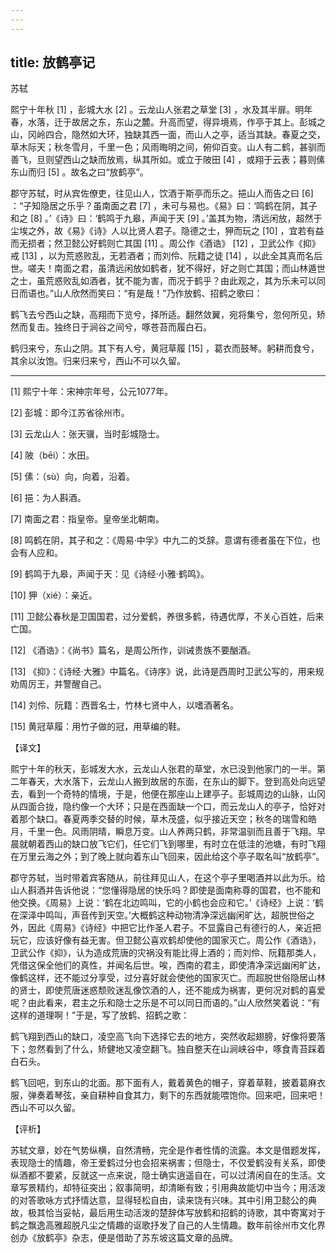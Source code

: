 ```yaml
---
---
---
```

title: 放鹤亭记
---




苏轼

熙宁十年秋 [1] ，彭城大水 [2] 。云龙山人张君之草堂 [3] ，水及其半扉。明年春，水落，迁于故居之东，东山之麓。升高而望，得异境焉，作亭于其上。彭城之山，冈岭四合，隐然如大环，独缺其西一面，而山人之亭，适当其缺。春夏之交，草木际天；秋冬雪月，千里一色；风雨晦明之间，俯仰百变。山人有二鹤，甚驯而善飞，旦则望西山之缺而放焉，纵其所如。或立于陂田 [4] ，或翔于云表；暮则傃东山而归 [5] 。故名之曰“放鹤亭”。

郡守苏轼，时从宾佐僚吏，往见山人，饮酒于斯亭而乐之。挹山人而告之曰 [6] ：“子知隐居之乐乎？虽南面之君 [7] ，未可与易也。《易》曰：‘鸣鹤在阴，其子和之 [8] 。’《诗》曰：‘鹤鸣于九皋，声闻于天 [9] 。’盖其为物，清远闲放，超然于尘埃之外，故《易》《诗》人以比贤人君子。隐德之士，狎而玩之 [10] ，宜若有益而无损者；然卫懿公好鹤则亡其国 [11] 。周公作《酒诰》 [12] ，卫武公作《抑》戒 [13] ，以为荒惑败乱，无若酒者；而刘伶、阮籍之徒 [14] ，以此全其真而名后世。嗟夫！南面之君，虽清远闲放如鹤者，犹不得好，好之则亡其国；而山林遁世之士，虽荒惑败乱如酒者，犹不能为害，而况于鹤乎？由此观之，其为乐未可以同日而语也。”山人欣然而笑曰：“有是哉！”乃作放鹤、招鹤之歌曰：

鹤飞去兮西山之缺，高翔而下览兮，择所适。翻然敛翼，宛将集兮，忽何所见，矫然而复击。独终日于涧谷之间兮，啄苍苔而履白石。

鹤归来兮，东山之阴。其下有人兮，黄冠草履 [15] ，葛衣而鼓琴。躬耕而食兮，其余以汝饱。归来归来兮，西山不可以久留。



* * *



[1] 熙宁十年：宋神宗年号，公元1077年。

[2] 彭城：即今江苏省徐州市。

[3] 云龙山人：张天骥，当时彭城隐士。

[4] 陂（bēi）：水田。

[5] 傃：（sù）向，向着，沿着。

[6] 挹：为人斟酒。

[7] 南面之君：指皇帝。皇帝坐北朝南。

[8] 鸣鹤在阴，其子和之：《周易·中孚》中九二的爻辞。意谓有德者虽在下位，也会有人应和。

[9] 鹤鸣于九皋，声闻于天：见《诗经·小雅·鹤鸣》。

[10] 狎（xié）：亲近。

[11] 卫懿公春秋是卫国国君，过分爱鹤，养很多鹤，待遇优厚，不关心百姓，后来亡国。

[12] 《酒诰》：《尚书》篇名，是周公所作，训诫贵族不要酗酒。

[13] 《抑》：《诗经·大雅》中篇名。《诗序》说，此诗是西周时卫武公写的，用来规劝周厉王，并警醒自己。

[14] 刘伶、阮籍：西晋名士，竹林七贤中人，以嗜酒著名。

[15] 黄冠草履：用竹子做的冠，用草编的鞋。

【译文】

熙宁十年的秋天，彭城发大水，云龙山人张君的草堂，水已没到他家门的一半。第二年春天，大水落下，云龙山人搬到故居的东面，在东山的脚下。登到高处向远望去，看到一个奇特的情境，于是，他便在那座山上建亭子。彭城周边的山脉，山冈从四面合拢，隐约像一个大环；只是在西面缺一个口，而云龙山人的亭子，恰好对着那个缺口。春夏两季交替的时候，草木茂盛，似乎接近天空；秋冬的瑞雪和皓月，千里一色。风雨阴晴，瞬息万变。山人养两只鹤，非常温驯而且善于飞翔。早晨就朝着西山的缺口放飞它们，任它们飞到哪里，有时立在低洼的池塘，有时飞翔在万里云海之外；到了晚上就向着东山飞回来，因此给这个亭子取名叫“放鹤亭”。

郡守苏轼，当时带着宾客随从，前往拜见山人，在这个亭子里喝酒并以此为乐。给山人斟酒并告诉他说：“您懂得隐居的快乐吗？即使是面南称尊的国君，也不能和他交换。《周易》上说：‘鹤在北边鸣叫，它的小鹤也会应和它。’《诗经》上说：‘鹤在深泽中鸣叫，声音传到天空。’大概鹤这种动物清净深远幽闲旷达，超脱世俗之外，因此《周易》《诗经》中把它比作圣人君子。不显露自己有德行的人，亲近把玩它，应该好像有益无害。但卫懿公喜欢鹤却使他的国家灭亡。周公作《酒诰》，卫武公作《抑》，认为造成荒唐的灾祸没有能比得上酒的；而刘伶、阮籍那类人，凭借这保全他们的真性，并闻名后世。唉，西南的君主，即使清净深远幽闲旷达，像鹤这样，还不能过分享受，过分喜好就会使他的国家灭亡。而超脱世俗隐居山林的贤士，即使荒唐迷惑颓败迷乱像饮酒的人，还不能成为祸害，更何况对鹤的喜爱呢？由此看来，君主之乐和隐士之乐是不可以同日而语的。”山人欣然笑着说：“有这样的道理啊！”于是，写了放鹤、招鹤之歌：

鹤飞翔到西山的缺口，凌空高飞向下选择它去的地方，突然收起翅膀，好像将要落下；忽然看到了什么，矫健地又凌空翻飞。独自整天在山涧峡谷中，啄食青苔踩着白石头。

鹤飞回吧，到东山的北面。那下面有人，戴着黄色的帽子，穿着草鞋，披着葛麻衣服，弹奏着琴弦，亲自耕种自食其力，剩下的东西就能喂饱你。回来吧，回来吧！西山不可以久留。

【评析】

苏轼文章，妙在气势纵横，自然清畅，完全是作者性情的流露。本文是借题发挥，表现隐士的情趣，帝王爱鹤过分也会招来祸害；但隐士，不仅爱鹤没有关系，即使纵酒都不要紧，反就这一点来说，隐士确实逍遥自在，可以过清闲自在的生活。文章写景精约，却特征突出；叙事简明，却清晰有致；引用典故能切中当今；用活泼的对答歌咏方式抒情达意，显得轻松自由，读来饶有兴味。其中引用卫懿公的典故，极其恰当妥帖，最后用生动活泼的楚辞体写放鹤和招鹤的诗歌，其中寄寓对于鹤之飘逸高雅超脱凡尘之情趣的讴歌抒发了自己的人生情趣。数年前徐州市文化界创办《放鹤亭》杂志，便是借助了苏东坡这篇文章的品牌。